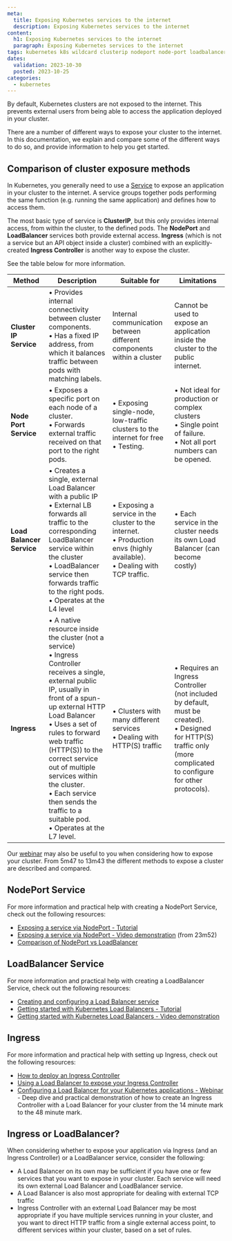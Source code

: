 ```yaml
---
meta:
  title: Exposing Kubernetes services to the internet
  description: Exposing Kubernetes services to the internet
content:
  h1: Exposing Kubernetes services to the internet
  paragraph: Exposing Kubernetes services to the internet
tags: kubernetes k8s wildcard clusterip nodeport node-port loadbalancer load-balancer ingress ingress-controller
dates:
  validation: 2023-10-30
  posted: 2023-10-25
categories:
  - kubernetes
---
```


By default, Kubernetes clusters are not exposed to the internet. This prevents external users from being able to access the application deployed in your cluster.

There are a number of different ways to expose your cluster to the internet. In this documentation, we explain and compare some of the different ways to do so, and provide information to help you get started.

## Comparison of cluster exposure methods

In Kubernetes, you generally need to use a [Service](/containers/kubernetes/concepts/#services) to expose an application in your cluster to the internet. A service groups together pods performing the same function (e.g. running the same application) and defines how to access them. 

The most basic type of service is **ClusterIP**, but this only provides internal access, from within the cluster, to the defined pods. The **NodePort** and **LoadBalancer** services both provide external access. **Ingress** (which is not a service but an API object inside a cluster) combined with an explicitly-created **Ingress Controller** is another way to expose the cluster.

See the table below for more information.


| Method            | Description | Suitable for | Limitations |
| ----------------- | ----------- | ------------ | ----------- |
| **Cluster IP Service** | • Provides internal connectivity between cluster components. <br/>• Has a fixed IP address, from which it balances traffic between pods with matching labels. | Internal communication between different components within a cluster | Cannot be used to expose an application inside the cluster to the public internet. |
| **Node Port Service**  | • Exposes a specific port on each node of a cluster. <br/>• Forwards external traffic received on that port to the right pods. | • Exposing single-node, low-traffic clusters to the internet for free <br/>• Testing. | • Not ideal for production or complex clusters <br/> • Single point of failure.<br/> • Not all port numbers can be opened.|
| **Load Balancer Service** | • Creates a single, external Load Balancer with a public IP <br/> • External LB forwards all traffic to the corresponding LoadBalancer service within the cluster <br/> • LoadBalancer service then forwards traffic to the right pods. <br/> • Operates at the L4 level | • Exposing a service in the cluster to the internet. <br/>• Production envs (highly available). <br/>• Dealing with TCP traffic. | • Each service in the cluster needs its own Load Balancer (can become costly) |
| **Ingress** | • A native resource inside the cluster (not a service) <br/>• Ingress Controller receives a single, external public IP, usually in front of a spun-up external HTTP Load Balancer <br/> • Uses a set of rules to forward web traffic (HTTP(S)) to the correct service out of multiple services within the cluster. <br/> • Each service then sends the traffic to a suitable pod. <br/> • Operates at the L7 level.| • Clusters with many different services <br/> • Dealing with HTTP(S) traffic | • Requires an Ingress Controller (not included by default, must be created). <br/> • Designed for HTTP(S) traffic only (more complicated to configure for other protocols). | 


Our [webinar](https://www.youtube.com/watch?v=V0uKqYXJRF4) may also be useful to you when considering how to expose your cluster. From 5m47 to 13m43 the different methods to expose a cluster are described and compared.

## NodePort Service

<Lightbox src="scaleway-node-port-diagram.webp" size="large" alt="" />

For more information and practical help with creating a NodePort Service, check out the following resources:

- [Exposing a service via NodePort - Tutorial](/tutorials/get-started-deploy-kapsule/#exposing-the-service-for-testing-via-nodeport-(optional))
- [Exposing a service via NodePort - Video demonstration](https://www.youtube.com/watch?v=R5CwAq1a0Og) (from 23m52)
- [Comparison of NodePort vs LoadBalancer](/tutorials/get-started-kubernetes-loadbalancer/#why-do-we-need-a-load-balancer)

## LoadBalancer Service

<Lightbox src="scaleway-l-b-diagram.webp" size="large" alt="" />

For more information and practical help with creating a LoadBalancer Service, check out the following resources:

- [Creating and configuring a Load Balancer service](/containers/kubernetes/reference-content/kubernetes-load-balancer)
- [Getting started with Kubernetes Load Balancers - Tutorial](/tutorials/get-started-kubernetes-loadbalancer/)
- [Getting started with Kubernetes Load Balancers - Video demonstration](https://www.youtube.com/watch?v=R5CwAq1a0Og)

## Ingress

<Lightbox src="scaleway-ingress-contr-diagram.webp" size="large" alt="" />

For more information and practical help with setting up Ingress, check out the following resources:

- [How to deploy an Ingress Controller](/containers/kubernetes/how-to/deploy-ingress-controller/)
- [Using a Load Balancer to expose your Ingress Controller](/containers/kubernetes/reference-content/lb-ingress-controller/)
- [Configuring a Load Balancer for your Kubernetes applications - Webinar](https://www.youtube.com/watch?v=V0uKqYXJRF4) - Deep dive and practical demonstration of how to create an Ingress Controller with a Load Balancer for your cluster from the 14 minute mark to the 48 minute mark.

## Ingress or LoadBalancer?

When considering whether to expose your application via Ingress (and an Ingress Controller) or a LoadBalancer service, consider the following:

- A Load Balancer on its own may be sufficient if you have one or few services that you want to expose in your cluster. Each service will need its own external Load Balancer and LoadBalancer service.
- A Load Balancer is also most appropriate for dealing with external TCP traffic
- Ingress Controller with an external Load Balancer may be most appropriate if you have multiple services running in your cluster, and you want to direct HTTP traffic from a single external access point, to different services within your cluster, based on a set of rules.